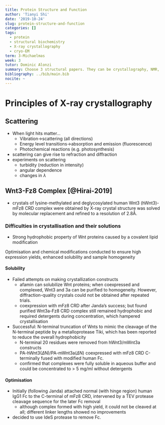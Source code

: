 ```yaml
---
title: Protein Structure and Function
author: 'Tianyi Shi'
date: '2019-10-24'
slug: protein-structure-and-function
categories: []
tags:
  - protein
  - structural biochemistry
  - X-ray crystallography
  - cryo-EM
term: 3-Michaelmas
week: 3
tutor: Dominic Alonzi
summary: Choose 3 structural papers. They can be crystallography, NMR, CryoEM etc. Explain why the protein is important and what the structure tells you about function (why you find it interesting) but most importantly go to the methods section (it may be supplementary information especially if you choose high profile paper) and explain how the protein was purified. The techniques will be those covered in Matt Higgins' lecture series. Bring notes no essay.
bibliography: ../bib/main.bib
nocite: ~
---
```


# Principles of X-ray crystallography

## Scattering

- When light hits matter...
  - Vibration$\rightarrow$scattering (all directions)
  - Energy level transitions$\rightarrow$absorption and emission (fluorescence)
  - Photochemical reactions (e.g. photosynthesis)
- scattering can give rise to refraction and diffraction
- experiments on scattering
  - turbidity (reduction in intensity)
  - angular dependence
  - changes in $\lambda$
  
  
## Wnt3-Fz8 Complex [@Hirai-2019]

- crystals of lysine-methylated and deglycosylated human Wnt3 (hWnt3)-mFz8 CRD complex were obtained by X-ray crystal structure was solved by molecular replacement and refined to a resolution of 2.8Å.

### Difficulties in crystallisation and their solutions

- Strong hydrophobic property of Wnt proteins caused by a covalent lipid modification 

Optimisation and chemical modifications conducted to ensure high expression yields, enhanced solubility and sample homogeneity

#### Solubility

- Failed attempts on making crystallization constructs
  - afamin can solubilize Wnt proteins; when coexpressed and complexed, Wnt3 and 3a can be purified to homogeneity. However, diffraction-quality crystals could not be obtained after repeated trials.
  - coexpression with mFz8 CRD after Janda's success; but found purified Wnt3a-Fz8 CRD complex still remained hydrophobic and required detergents during concentration, which hampered crystallisation
- Successful: N-terminal truncation of Wnts to mimic the cleavage of the N-terminal peptide by a metalloprotease Tiki, which has been reported to reduce the overall hydrophobicity
  - N-terminal 20 residues were removed from hWnt3/mWnt3a constructs
  - PA-hWnt3($\Delta$N)/PA-mWnt3a($\Delta$N) coexpressed with mFz8 CRD C-terminally fused with modified human Fc.
  - confirmed that complexes were fully soluble in aqueous buffer and could be concentrated to > 5 mg/ml without detergents

#### Optimisation

- Initially (following Janda) attached normal (with hinge region) human IgG1 Fc to the C-terminal of mFz8 CRD, intervened by a TEV protease cleavage sequence for the later Fc removal
  - although complex formed with high yield, it could not be cleaved at all; different linker lengths showed no improvements
- decided to use IdeS protease to remove Fc.
